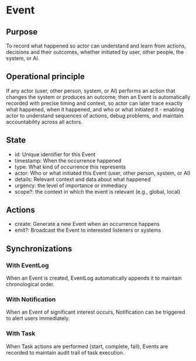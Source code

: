 
<Meta title="Concepts/Event" />

# Event

## Purpose

To record what happened so actor can understand and learn from actions, decisions and their outcomes, whether initiated by user, other people, the system, or AI.

## Operational principle

If any actor (user, other person, system, or AI) performs an action that changes the system or produces
an outcome, then an Event is automatically recorded with precise timing and context,
so actor can later trace exactly what happened, when it happened, and who or what initiated it -
enabling actor to understand sequences of actions, debug problems, and maintain accountability across all actors.

## State

- id: Unique identifier for this Event
- timestamp: When the occurrence happened
- type: What kind of occurrence this represents
- actor: Who or what initiated this Event (user, other person, system, or AI)
- details: Relevant context and data about what happened
- urgency: the level of importance or immediacy
- scope?: the context in which the event is relevant (e.g., global, local)

## Actions

- create: Generate a new Event when an occurrence happens
- emit?: Broadcast the Event to interested listeners or systems

## Synchronizations

### With EventLog
When an Event is created, EventLog automatically appends it to maintain chronological order.

### With Notification
When an Event of significant interest occurs, Notification can be triggered to alert users immediately.

### With Task
When Task actions are performed (start, complete, fail), Events are recorded to maintain audit trail of task execution.